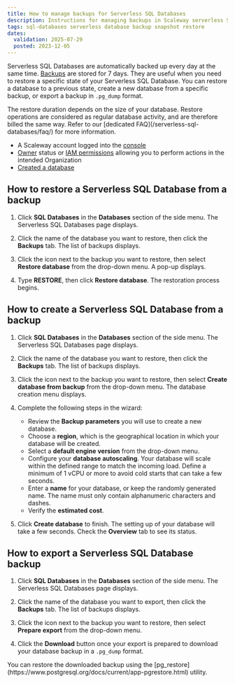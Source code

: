 ```yaml
---
title: How to manage backups for Serverless SQL Databases
description: Instructions for managing backups in Scaleway serverless SQL databases.
tags: sql-databases serverless database backup snapshot restore
dates:
  validation: 2025-07-29
  posted: 2023-12-05
---
```



Serverless SQL Databases are automatically backed up every day at the same time. [Backups](/serverless-sql-databases/concepts/#backup) are stored for 7 days. They are useful when you need to restore a specific state of your Serverless SQL Database. You can restore a database to a previous state, create a new database from a specific backup, or export a backup in `.pg_dump` format.

<Message type="important">
  The restore duration depends on the size of your database. Restore operations are considered as regular database activity, and are therefore billed the same way. Refer to our [dedicated FAQ](/serverless-sql-databases/faq/) for more information.
</Message>

<Requirements />

- A Scaleway account logged into the [console](https://console.scaleway.com)
- [Owner](/iam/concepts/#owner) status or [IAM permissions](/iam/concepts/#permission) allowing you to perform actions in the intended Organization
- [Created a database](/serverless-sql-databases/how-to/create-a-database/)

## How to restore a Serverless SQL Database from a backup

1. Click **SQL Databases** in the **Databases** section of the side menu. The Serverless SQL Databases page displays.

2. Click the name of the database you want to restore, then click the **Backups** tab. The list of backups displays.

3. Click the <Icon name="more" /> icon next to the backup you want to restore, then select **Restore database** from the drop-down menu. A pop-up displays.

4. Type **RESTORE**, then click **Restore database**. The restoration process begins.

## How to create a Serverless SQL Database from a backup

1. Click **SQL Databases** in the **Databases** section of the side menu. The Serverless SQL Databases page displays.

2. Click the name of the database you want to restore, then click the **Backups** tab. The list of backups displays.

3. Click the <Icon name="more" /> icon next to the backup you want to restore, then select **Create database from backup** from the drop-down menu. The database creation menu displays.

4. Complete the following steps in the wizard:
    - Review the **Backup parameters** you will use to create a new database.
    - Choose a **region**, which is the geographical location in which your database will be created.
    - Select a **default engine version** from the drop-down menu.
    - Configure your **database autoscaling**. Your database will scale within the defined range to match the incoming load.
        <Message type="note">
            Define a minimum of 1 vCPU or more to avoid cold starts that can take a few seconds.
        </Message>
    - Enter a **name** for your database, or keep the randomly generated name. The name must only contain alphanumeric characters and dashes.
    - Verify the **estimated cost**.

5. Click **Create database** to finish. The setting up of your database will take a few seconds. Check the **Overview** tab to see its status.

## How to export a Serverless SQL Database backup

1. Click **SQL Databases** in the **Databases** section of the side menu. The Serverless SQL Databases page displays.

2. Click the name of the database you want to export, then click the **Backups** tab. The list of backups displays.

3. Click the <Icon name="more" /> icon next to the backup you want to restore, then select **Prepare export** from the drop-down menu.

4. Click the **Download** button once your export is prepared to download your database backup in a `.pg_dump` format.

<Message type="tip">
  You can restore the downloaded backup using the [pg_restore](https://www.postgresql.org/docs/current/app-pgrestore.html) utility.
</Message>
